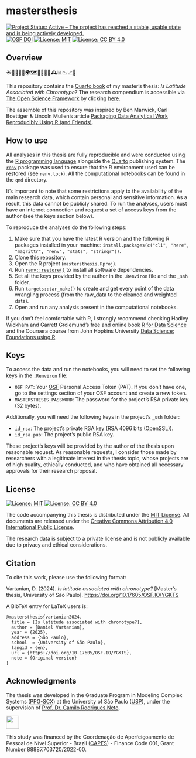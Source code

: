 # mastersthesis

<!-- quarto render --profile gfm -->

<!-- badges: start -->
[![Project Status: Active – The project has reached a stable, usable state and is being actively developed.](https://www.repostatus.org/badges/latest/active.svg)](https://www.repostatus.org/#active)
[![OSF DOI](https://img.shields.io/badge/DOI-10.17605/OSF.IO/YGKTS-1284C5.svg)](https://doi.org/10.17605/OSF.IO/YGKTS)
[![License: MIT](https://img.shields.io/badge/license-MIT-green)](https://choosealicense.com/licenses/mit/)
[![License: CC BY 4.0](https://img.shields.io/badge/License-CC_BY_4.0-lightgrey.svg)](https://creativecommons.org/licenses/by/4.0/)
<!-- badges: end -->

## Overview

☀🌙⏰🛌💤🌍🗺️🧭📅🧬🧠🕰️📊📉📈📝

This repository contains the [Quarto book](https://quarto.org/docs/books/) of my master's thesis: *Is Latitude Associated with Chronotype?* The research compendium is accessible via [The Open Science Framework](https://osf.io/) by clicking [here](https://doi.org/10.17605/OSF.IO/YGKTS).

The assemble of this repository was inspired by Ben Marwick, Carl Boettiger & Lincoln Mullen's article [Packaging Data Analytical Work Reproducibly Using R (and Friends)](https://doi.org/10.1080/00031305.2017.1375986).

## How to use

All analyses in this thesis are fully reproducible and were conducted using the [R programming language](https://www.r-project.org/) alongside the [Quarto](https://quarto.org/) publishing system. The [`renv`](https://rstudio.github.io/renv/) package was used to ensure that the R environment used can be restored (see `renv.lock`). All the computational notebooks can be found in the `qmd` directory.

It's important to note that some restrictions apply to the availability of the  main research data, which contain personal and sensitive information. As a result, this data cannot be publicly shared. To run the analyses, users must have an internet connection and request a set of access keys from the author (see the keys section below).

To reproduce the analyses do the following steps:

1. Make sure that you have the latest R version and the following R packages installed in your machine: `install.packages(c("cli", "here", "magrittr", "renv", "stats", "stringr"))`.
1. Clone this repository.
1. Open the R project (`mastersthesis.Rproj`).
1. Run [`renv::restore()`](https://rstudio.github.io/renv//reference/restore.html) to install all software dependencies.
1. Set all the keys provided by the author in the `.Renviron` file and the `_ssh` folder.
1. Run `targets::tar_make()` to create and get every point of the data wrangling process (from the raw_data to the cleaned and weighted data). 
1. Open and run any analysis present in the computational notebooks.

If you don't feel comfortable with R, I strongly recommend checking Hadley Wickham and Garrett Grolemund's free and online book [R for Data Science](https://r4ds.hadley.nz/) and the Coursera course from John Hopkins University [Data Science: Foundations using R](https://www.coursera.org/specializations/data-science-foundations-r).

## Keys

To access the data and run the notebooks, you will need to set the following keys in the [`.Renviron`](https://bookdown.org/csgillespie/efficientR/set-up.html#:~:text=2.4.6%20The%20.Renviron%20file) file:

- `OSF_PAT`: Your [OSF](https://osf.io/) Personal Access Token (PAT). If you don't have one, go to the settings section of your OSF account and create a new token.
- `MASTERSTHESIS_PASSWORD`: The password for the project's RSA private key (32 bytes).

Additionally, you will need the following keys in the project's `_ssh` folder:

- `id_rsa`: The project's private RSA key (RSA 4096 bits (OpenSSL)).
- `id_rsa.pub`: The project's public RSA key.

These project's keys will be provided by the author of the thesis upon reasonable request. As reasonable requests, I consider those made by researchers with a legitimate interest in the thesis topic, whose projects are of high quality, ethically conducted, and who have obtained all necessary approvals for their research proposal.

## License

[![License:
MIT](https://img.shields.io/badge/license-MIT-green)](https://opensource.org/license/mit/)
[![License: CC BY 4.0](https://img.shields.io/badge/License-CC_BY_4.0-lightgrey.svg)](https://creativecommons.org/licenses/by/4.0/)

The code accompanying this thesis is distributed under the [MIT License](https://opensource.org/license/mit/). All documents are released under the [Creative Commons Attribution 4.0 International Public License](https://creativecommons.org/licenses/by/4.0/).

The research data is subject to a private license and is not publicly available due to privacy and ethical considerations.

## Citation

To cite this work, please use the following format:

Vartanian, D. (2024). *Is latitude associated with chronotype?* [Master's thesis, University of São Paulo]. [https://doi.org/10.17605/OSF.IO/YGKTS](https://doi.org/10.17605/OSF.IO/YGKTS)

A BibTeX entry for LaTeX users is:

```         
@mastersthesis{vartanian2024,
  title = {Is latitude associated with chronotype?},
  author = {Daniel Vartanian},
  year = {2025},
  address = {São Paulo},
  school  = {University of São Paulo},
  langid = {en},
  url = {https://doi.org/10.17605/OSF.IO/YGKTS},
  note = {Original version}
}
```

## Acknowledgments

The thesis was developed in the Graduate Program in Modeling Complex Systems ([PPG-SCX](https://sites.usp.br/scx/en/apresentacao/)) at the University of São Paulo ([USP](https://www5.usp.br/)), under the supervision of [Prof. Dr. Camilo Rodrigues Neto](https://orcid.org/0000-0001-6783-6695).

<a href="https://www.gov.br/capes/"><img src= "images/capes_logo_horizontal_rgb.png" height="35"/></a>

This study was financed by the Coordenação de Aperfeiçoamento de Pessoal de Nível Superior - Brazil ([CAPES](https://www.gov.br/capes/)) - Finance Code 001, Grant Number 88887.703720/2022-00.
